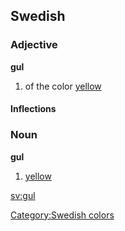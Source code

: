 ==Swedish==
===Adjective===
'''gul'''

# of the color [[yellow]]

====Inflections====
{{sv-adj|gul|gult|gule|gula|gulare|gulaste|gulaste|gulast}}

===Noun===
'''gul'''

# [[yellow]]


[[Category:Swedish colors]]
[[sv:gul]]